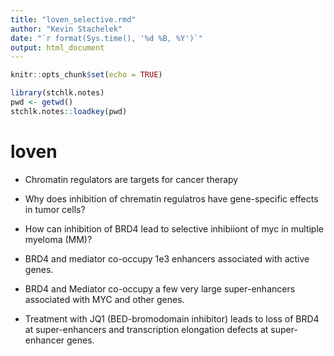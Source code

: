 ```yaml
---
title: "loven_selective.rmd"
author: "Kevin Stachelek"
date: "`r format(Sys.time(), '%d %B, %Y')`"
output: html_document
---
```


```r
knitr::opts_chunk$set(echo = TRUE)
```


```r
library(stchlk.notes)
pwd <- getwd()
stchlk.notes::loadkey(pwd)

```

# loven

* Chromatin regulators are targets for cancer therapy

* Why does inhibition of chrematin regulatros have gene-specific effects in tumor cells?

* How can inhibition of BRD4 lead to selective inhibiiont of myc in multiple myeloma (MM)?

* BRD4 and mediator co-occupy 1e3 enhancers associated with active genes. 

* BRD4 and Mediator co-occupy a few very large super-enhancers associated with MYC and other genes.

* Treatment with JQ1 (BED-bromodomain inhibitor) leads to loss of BRD4 at super-enhancers and transcription elongation defects at super-enhancer genes. 

